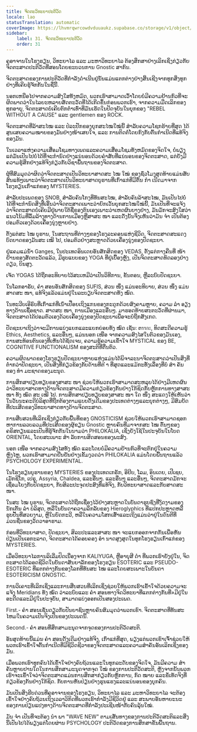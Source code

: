 ```yaml
---
title: ຈິດຕະວິທະຍາປະຕິວັດ
locale: lao
statusTranslation: automatic
coverImage: https://lhvmrqwrcowdvduuaukz.supabase.co/storage/v1/object/public/strapi-uploads/small_cover-educacion-fundamental.webp-2d51a7828a2b1309555be27f7e2a61a0.webp
sidebar:
    label: 31. ຈິດຕະວິທະຍາປະຕິວັດ
    order: 31
---
```

ຄູອາຈານໃນໂຮງຮຽນ, ວິທະຍາໄລ ແລະ ມະຫາວິທະຍາໄລ ຕ້ອງສຶກສາຢ່າງເລິກເຊິ່ງກ່ຽວກັບຈິດຕະສາດປະຕິວັດທີ່ສອນໂດຍຂະບວນການ Gnostic ສາກົນ.

ຈິດຕະສາດຂອງການປະຕິວັດທີ່ກຳລັງດຳເນີນຢູ່ນັ້ນແມ່ນແຕກຕ່າງຢ່າງສິ້ນເຊີງຈາກທຸກສິ່ງທຸກຢ່າງທີ່ເຄີຍຮູ້ຈັກກັນໃນຊື່ນີ້.

ນອກ​ເຫນືອ​ໄປ​ຈາກ​ຄວາມ​ສົງ​ໃສ​ທັງ​ຫມົດ, ພວກ​ເຮົາ​ສາ​ມາດ​ເວົ້າ​ໂດຍ​ບໍ່​ມີ​ຄວາມ​ຢ້ານ​ກົວ​ທີ່​ຈະ​ຜິດ​ພາດ​ວ່າ​ໃນ​ໄລ​ຍະ​ຫລາຍ​ສັດ​ຕະ​ວັດ​ທີ່​ໄດ້​ເກີດ​ຂຶ້ນ​ກ່ອນ​ພວກ​ເຮົາ, ຈາກ​ຄວາມ​ມືດ​ເລິກ​ຂອງ​ທຸກ​ອາ​ຍຸ, ຈິດ​ຕະ​ສາດ​ບໍ່​ເຄີຍ​ຕົກ​ຕໍ່າ​ເທົ່າ​ທີ່​ມັນ​ເຮັດ​ໃນ​ປັດ​ຈຸ​ບັນ​ໃນ​ຍຸກ​ຂອງ "REBEL WITHOUT A CAUSE" ແລະ gentlemen ຂອງ ROCK.

ຈິດຕະສາດທີ່ລ້າສະໄໝ ແລະ ປໍລະປັກຂອງຍຸກສະໄໝໃໝ່ນີ້ ສຳລັບຄວາມໂຊກຮ້າຍທີ່ສຸດ ໄດ້ສູນເສຍຄວາມໝາຍຂອງມັນຢ່າງໜ້າເສຍໃຈ, ແລະ ການຕິດຕໍ່ໂດຍກົງກັບຕົ້ນກຳເນີດທີ່ແທ້ຈິງຂອງມັນ.

ໃນ​ເວ​ລາ​ແຫ່ງ​ຄວາມ​ເສື່ອມ​ໂຊມ​ທາງ​ເພດ​ແລະ​ຄວາມ​ເສື່ອມ​ໂຊມ​ທັງ​ຫມົດ​ຂອງ​ຈິດ​ໃຈ, ບໍ່​ພຽງ​ແຕ່​ມັນ​ເປັນ​ໄປ​ບໍ່​ໄດ້​ທີ່​ຈະ​ກໍາ​ນົດ​ຢ່າງ​ແນ່​ນອນ​ດ້ວຍ​ຄໍາ​ສັບ​ທີ່​ແນ່​ນອນ​ຂອງ​ຈິດ​ຕະ​ສາດ, ແຕ່​ຍັງ​ມີ​ຄວາມ​ຮູ້​ສຶກ​ຢ່າງ​ແທ້​ຈິງ​ກ່ຽວ​ກັບ​ວິ​ຊາ​ພື້ນ​ຖານ​ຂອງ​ຈິດ​ຕະ​ສາດ.

ຜູ້ທີ່ສົມມຸດວ່າຜິດວ່າຈິດຕະສາດເປັນວິທະຍາສາດສະ ໄໝ ໃໝ່ ຂອງຊົ່ວໂມງສຸດທ້າຍແມ່ນສັບສົນແທ້ໆເພາະວ່າຈິດຕະສາດເປັນວິທະຍາສາດບູຮານທີ່ເກົ່າແກ່ທີ່ມີຕົ້ນ ກຳ ເນີດມາຈາກໂຮງຮຽນເກົ່າແກ່ຂອງ MYSTERIES.

ສຳລັບປະເພດຂອງ SNOB, ສຳລັບຄົນໂກງທີ່ທັນສະໄໝ, ສຳລັບຄົນລ້າສະໄໝ, ມັນເປັນໄປບໍ່ໄດ້ທີ່ຈະກຳນົດສິ່ງທີ່ເອີ້ນວ່າຈິດຕະສາດເພາະວ່າຍົກເວັ້ນຍຸກສະໄໝໃໝ່ນີ້, ມັນເປັນທີ່ຈະແຈ້ງວ່າຈິດຕະສາດບໍ່ເຄີຍມີຢູ່ພາຍໃຕ້ຊື່ຂອງຕົນເອງເພາະວ່າເຫດຜົນບາງຢ່າງ, ມັນມັກຈະສົງໃສວ່າແນວໂນ້ມທີ່ລົ້ມລ້າງທາງດ້ານການເມືອງຫຼືສາສະ ໜາ ແລະດັ່ງນັ້ນຈິ່ງເຫັນວ່າມັນ ຈຳ ເປັນຕ້ອງປອມຕົວເອງດ້ວຍເຄື່ອງນຸ່ງຫຼາຍຢ່າງ.

ຕັ້ງແຕ່ສະ ໄໝ ບູຮານ, ໃນສະຖານທີ່ຕ່າງໆຂອງໂຮງລະຄອນແຫ່ງຊີວິດ, ຈິດຕະສາດສະແດງບົດບາດຂອງມັນສະ ເໝີ ໄປ, ປອມຕົວຢ່າງສະຫຼາດດ້ວຍເຄື່ອງນຸ່ງຂອງປັດຊະຍາ.

ຢູ່ແຄມແມ່ນໍ້າ Ganges, ໃນປະເທດອິນເດຍອັນສັກສິດຂອງ VEDAS, ຕັ້ງແຕ່ກາງຄືນທີ່ ໜ້າ ຢ້ານຂອງສັດຕະວັດແລ້ວ, ມີຮູບແບບຂອງ YOGA ທີ່ຢູ່ເບື້ອງຫຼັງ, ເປັນຈິດຕະສາດທົດລອງຢ່າງດຽວ, ບິນສູງ.

ເຈັດ YOGAS ໄດ້ຖືກອະທິບາຍໄວ້ສະເຫມີວ່າເປັນວິທີການ, ຂັ້ນຕອນ, ຫຼືລະບົບປັດຊະຍາ.

ໃນໂລກອາຣັບ, ຄຳ ສອນອັນສັກສິດຂອງ SUFIS, ສ່ວນ ໜຶ່ງ ແມ່ນອະທິບາຍ, ສ່ວນ ໜຶ່ງ ແມ່ນສາດສະ ໜາ, ແທ້ຈິງແລ້ວແມ່ນຢູ່ໃນລະບຽບຈິດຕະສາດທັງ ໝົດ.

ໃນທະວີບເອີຣົບທີ່ເກົ່າແກ່ທີ່ເນົ່າເປື່ອຍເຖິງແກນຂອງກະດູກດ້ວຍສົງຄາມຫຼາຍ, ຄວາມ ລຳ ອຽງທາງດ້ານເຊື້ອຊາດ. ສາດສະ ໜາ, ການເມືອງແລະອື່ນໆ. ມາຮອດທ້າຍສະຕະວັດທີ່ຜ່ານມາ, ຈິດຕະສາດໄດ້ປອມຕົວເອງດ້ວຍເຄື່ອງນຸ່ງຂອງປັດຊະຍາເພື່ອຈະບໍ່ຖືກສັງເກດ.

ປັດຊະຍາເຖິງວ່າຈະມີການແບ່ງແຍກແລະແຍກຍ່ອຍທັງ ໝົດ ເຊັ່ນ: ຕรรกะ, ທິດສະດີຄວາມຮູ້ Ethics, Aesthetics, ແລະອື່ນໆ, ແມ່ນນອກ ເໜືອ ຈາກຄວາມສົງໄສໃນຕົວຂອງມັນເອງ, ການສະທ້ອນຕົນເອງທີ່ເຫັນໄດ້ຊັດເຈນ, ຄວາມຮູ້ຄວາມເຂົ້າໃຈ MYSTICAL ຂອງ BE, COGNITIVE FUNCTIONALISM ຂອງສະຕິທີ່ຕື່ນຕົວ.

ຄວາມຜິດພາດຂອງໂຮງຮຽນປັດຊະຍາຫຼາຍແຫ່ງແມ່ນໄດ້ພິຈາລະນາຈິດຕະສາດວ່າເປັນສິ່ງທີ່ຕໍ່າກວ່າປັດຊະຍາ, ເປັນສິ່ງທີ່ກ່ຽວຂ້ອງກັບດ້ານທີ່ຕ່ ຳ ທີ່ສຸດແລະແມ້ກະທັ້ງເລື່ອງທີ່ບໍ່ ສຳ ຄັນຂອງ ທຳ ມະຊາດຂອງມະນຸດ.

ການສຶກສາປຽບທຽບຂອງສາສະ ໜາ ຊ່ວຍໃຫ້ພວກເຮົາສາມາດສະຫລຸບໄດ້ຢ່າງມີເຫດຜົນວ່າວິທະຍາສາດທາງດ້ານຈິດຕະສາດມີຄວາມກ່ຽວຂ້ອງກັນຢ່າງໃກ້ຊິດກັບຫຼັກການທາງສາສະ ໜາ ທັງ ໝົດ ສະ ເໝີ ໄປ. ການສຶກສາປຽບທຽບຂອງສາສະ ໜາ ໃດ ໜຶ່ງ ສະແດງໃຫ້ເຫັນວ່າໃນວັນນະຄະດີບໍລິສຸດທີ່ຖືກຕ້ອງຕາມແບບດັ້ງເດີມຂອງປະເທດຕ່າງໆແລະຍຸກຕ່າງໆ, ມີສົມບັດທີ່ປະເສີດຂອງວິທະຍາສາດທາງດ້ານຈິດຕະສາດ.

ການສືບສວນທີ່ເລິກເຊິ່ງກ່ຽວກັບພື້ນທີ່ຂອງ GNOSTICISM ຊ່ວຍໃຫ້ພວກເຮົາສາມາດຊອກຫາການລວບລວມທີ່ປະເສີດຂອງຜູ້ຂຽນ Gnostic ຫຼາຍຄົນທີ່ມາຈາກສະ ໄໝ ຕົ້ນໆຂອງຄຣິສຕຽນແລະເປັນທີ່ຮູ້ຈັກກັນໃນນາມວ່າ PHILOKALIA, ເຊິ່ງຍັງໃຊ້ໃນປະຈຸບັນໃນໂບດ ORIENTAL, ໂດຍສະເພາະ ສຳ ລັບການສິດສອນຂອງພະສົງ.

ນອກ ເໜືອ ຈາກຄວາມສົງໄສທັງ ໝົດ ແລະໂດຍບໍ່ມີຄວາມຢ້ານກົວທີ່ຈະຕົກຢູ່ໃນຄວາມຫຼົງໄຫຼ, ພວກເຮົາສາມາດຢືນຢັນຢ່າງເຂັ້ມງວດວ່າ PHILOKALIA ແມ່ນໂດຍພື້ນຖານແລ້ວ PSYCHOLOGY EXPERIMENTAL.

ໃນໂຮງຮຽນບູຮານຂອງ MYSTERIES ຂອງປະເທດເກຣັກ, ອີຢິບ, ໂລມ, ອິນເດຍ, ເປີເຊຍ, ເມັກຊິໂກ, ເປຣູ, Assyria, Chaldea, ແລະອື່ນໆ. ແລະອື່ນໆ ແລະອື່ນໆ, ຈິດຕະສາດມັກຈະເຊື່ອມໂຍງກັບປັດຊະຍາ, ກັບສິລະປະຈຸດປະສົງທີ່ແທ້ຈິງ, ກັບວິທະຍາສາດແລະກັບສາດສະ ໜາ.

ໃນສະ ໄໝ ບູຮານ, ຈິດຕະສາດໄດ້ຖືກເຊື່ອງໄວ້ຢ່າງສະຫຼາດໃນບັນດາຮູບຊົງທີ່ງົດງາມຂອງນັກເຕັ້ນ ລຳ ບໍລິສຸດ, ຫລືໃນບັນດາຄວາມລຶກລັບຂອງ Hieroglyphics ທີ່ແປກປະຫຼາດຫລືຮູບປັ້ນທີ່ສວຍງາມ, ຫຼືໃນບົດກະວີ, ຫລືໃນຄວາມໂສກເສົ້າແລະເຖິງແມ່ນວ່າຢູ່ໃນດົນຕີທີ່ມ່ວນຊື່ນຂອງວັດວາອາຮາມ.

ກ່ອນທີ່ວິທະຍາສາດ, ປັດຊະຍາ, ສິລະປະແລະສາສະ ໜາ ຈະແຍກອອກຈາກກັນເພື່ອຫັນປ່ຽນເປັນເອກະລາດ, ຈິດຕະສາດໄດ້ຄອບຄອງ ອຳ ນາດສູງສຸດໃນທຸກໂຮງຮຽນເກົ່າແກ່ຂອງ MYSTERIES.

ເມື່ອວິທະຍາໄລການລິເລີ່ມປິດເນື່ອງຈາກ KALIYUGA, ຫຼືອາຍຸສີ ດຳ ທີ່ພວກເຮົາຍັງຢູ່ໃນ, ຈິດຕະສາດໄດ້ລອດຊີວິດໃນບັນດາສັນຍາລັກຂອງໂຮງຮຽນ ESOTERIC ແລະ PSEUDO-ESOTERIC ທີ່ແຕກຕ່າງກັນຂອງໂລກທີ່ທັນສະ ໄໝ ແລະໂດຍສະເພາະໃນບັນດາ ESOTERICISM GNOSTIC.

ການວິເຄາະທີ່ເລິກເຊິ່ງແລະການສືບສວນທີ່ເລິກເຊິ່ງຊ່ວຍໃຫ້ພວກເຮົາເຂົ້າໃຈດ້ວຍຄວາມຈະແຈ້ງ Meridians ທັງ ໝົດ ວ່າລະບົບແລະ ຄຳ ສອນທາງຈິດວິທະຍາທີ່ແຕກຕ່າງກັນທີ່»ມີຢູ່ໃນອະດີດແລະມີຢູ່ໃນປະຈຸບັນ, ສາມາດແບ່ງອອກເປັນສອງປະເພດ.

First.- ຄຳ ສອນເຊັ່ນດຽວກັບປັນຍາຊົນຫຼາຍຄົນສົມມຸດວ່າພວກເຂົາ. ຈິດຕະສາດທີ່ທັນສະໄຫມໃນຄວາມເປັນຈິງເປັນຂອງປະເພດນີ້.

Second.- ຄຳ ສອນທີ່ສຶກສາມະນຸດຈາກຈຸດຂອງການປະຕິວັດສະຕິ.

ອັນສຸດທ້າຍນີ້ແມ່ນ ຄຳ ສອນດັ້ງເດີມຢ່າງແທ້ຈິງ, ເກົ່າແກ່ທີ່ສຸດ, ພຽງແຕ່ພວກເຂົາເຈົ້າຊ່ວຍໃຫ້ພວກເຮົາເຂົ້າໃຈຕົ້ນກໍາເນີດທີ່ມີຊີວິດຊີວາຂອງຈິດຕະສາດແລະຄວາມສໍາຄັນອັນເລິກເຊິ່ງຂອງມັນ.

ເມື່ອພວກເຮົາທຸກຄົນໄດ້ເຂົ້າໃຈຢ່າງຄົບຖ້ວນແລະໃນທຸກລະດັບຂອງຈິດໃຈ, ມັນມີຄວາມ ສຳ ຄັນຫຼາຍປານໃດໃນການສຶກສາມະນຸດຈາກຈຸດ ໃໝ່ ຂອງການປະຕິວັດສະຕິ, ຫຼັງຈາກນັ້ນພວກເຮົາຈະເຂົ້າໃຈວ່າຈິດຕະສາດແມ່ນການສຶກສາກ່ຽວກັບຫຼັກການ, ກົດ ໝາຍ ແລະຂໍ້ເທັດຈິງທີ່ກ່ຽວຂ້ອງກັນຢ່າງໃກ້ຊິດ. ກັບການຫັນປ່ຽນຢ່າງຮຸນແຮງແລະແນ່ນອນຂອງບຸກຄົນ.

ມັນເປັນສິ່ງຮີບດ່ວນທີ່ຄູອາຈານຂອງໂຮງຮຽນ, ວິທະຍາໄລ ແລະ ມະຫາວິທະຍາໄລ ຈະຕ້ອງເຂົ້າໃຈຢ່າງຄົບຖ້ວນເຖິງເວລາວິກິດທີ່ພວກເຮົາກຳລັງມີຊີວິດຢູ່ ແລະ ສະພາບອັນຫາຍະນະຂອງການປ່ຽນແປງທາງດ້ານຈິດຕະສາດທີ່ກຳລັງປະເຊີນໜ້າກັບຄົນລຸ້ນໃໝ່.

ມັນ ຈຳ ເປັນທີ່ຈະຕ້ອງ ນຳ ພາ "WAVE NEW" ຕາມເສັ້ນທາງຂອງການປະຕິວັດສະຕິແລະສິ່ງນີ້ເປັນໄປໄດ້ພຽງແຕ່ໂດຍຜ່ານ PSYCHOLOGY ປະຕິວັດຂອງການສຶກສາຂັ້ນພື້ນຖານ.

